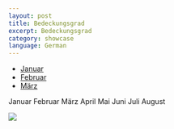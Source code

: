 ```yaml
---
layout: post
title: Bedeckungsgrad
excerpt: Bedeckungsgrad
category: showcase
language: German
---
```

<style>
#Bedeckung{
  width: 100%;
  height: 500px;
  
  background: url("/images/Monatliche_Bedeckung/Monatliche_Bedeckung_002.svg");
}
#Januar:hover{
  text-decoration: underline;
}
#Januar:hover #Bedeckung{
  color: red;
  background: url("/images/Monatliche_Bedeckung/Monatliche_Bedeckung_001.svg");
}
.Februar{
  display: block;
  border: 1px solid black;
  color: green;
}
#Februar:hover #Bedeckung{
    color: blue;
}
</style>


 <!-- Latest compiled and minified CSS -->
<link rel="stylesheet" href="http://maxcdn.bootstrapcdn.com/bootstrap/3.3.7/css/bootstrap.min.css">

<!-- jQuery library -->
<script src="https://ajax.googleapis.com/ajax/libs/jquery/1.12.4/jquery.min.js"></script>

<!-- Latest compiled JavaScript -->
<script src="http://maxcdn.bootstrapcdn.com/bootstrap/3.3.7/js/bootstrap.min.js"></script>


<ul class="nav nav-tabs">
  <li class="active">
      <a href="#" onclick="changeImage('001')" onmouseover="changeImage('001')" data-toggle="tab">Januar</a></li>
  <li><a href="#" onclick="changeImage('002')" onmouseover="changeImage('002')" data-toggle="tab">Februar</a></li>
  <li><a href="#" onclick="changeImage('003')" onmouseover="changeImage('003')" data-toggle="tab">März</a></li>
</ul>


<div class="Monate">
<span id="Januar" onclick="changeImage('001')" onmouseover="changeImage('001')">Januar</span>
<span id="Januar" onclick="changeImage('002')"  onmouseover="changeImage('002')">Februar</span>
<span id="Januar" onclick="changeImage('003')"  onmouseover="changeImage('003')">März</span>
<span id="Januar" onclick="changeImage('004')" onmouseover="changeImage('004')">April</span>
<span id="Januar" onclick="changeImage('005')" onmouseover="changeImage('005')">Mai</span>
<span id="Januar" onclick="changeImage('006')" onmouseover="changeImage('006')">Juni</span>
<span id="Januar" onclick="changeImage('007')" onmouseover="changeImage('007')">Juli</span>
<span id="Januar" onclick="changeImage('008')" onmouseover="changeImage('008')">August</span>
</div>
<img id="Bedeckung2" src="/images/Monatliche_Bedeckung/Monatliche_Bedeckung_001.svg"/>

<script type="text/javascript">
function changeImage(num){
  document.getElementById("Bedeckung2").src = "/images/Monatliche_Bedeckung/Monatliche_Bedeckung_"+num+".svg";
  return false;
}
</script>
